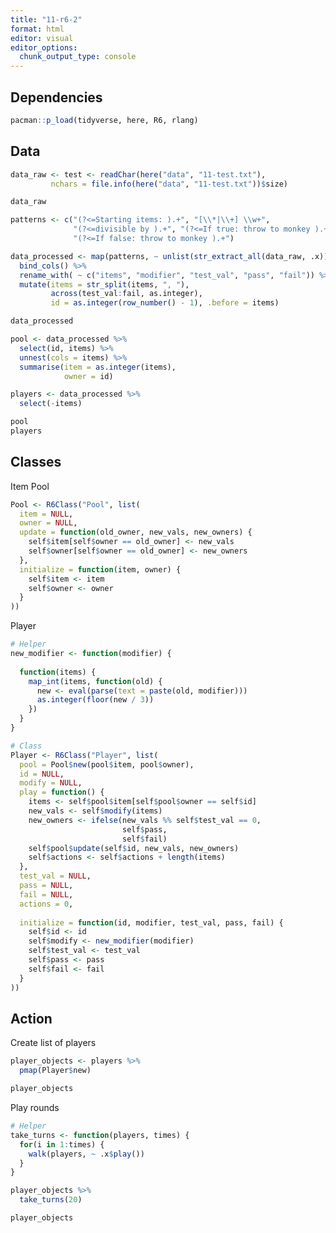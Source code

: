```yaml
---
title: "11-r6-2"
format: html
editor: visual
editor_options: 
  chunk_output_type: console
---
```


## Dependencies

```r
pacman::p_load(tidyverse, here, R6, rlang)
```

## Data

```r
data_raw <- test <- readChar(here("data", "11-test.txt"), 
         nchars = file.info(here("data", "11-test.txt"))$size)

data_raw
```

```r
patterns <- c("(?<=Starting items: ).+", "[\\*|\\+] \\w+",
              "(?<=divisible by ).+", "(?<=If true: throw to monkey ).+",
              "(?<=If false: throw to monkey ).+")

data_processed <- map(patterns, ~ unlist(str_extract_all(data_raw, .x))) %>% 
  bind_cols() %>% 
  rename_with( ~ c("items", "modifier", "test_val", "pass", "fail")) %>% 
  mutate(items = str_split(items, ", "),
         across(test_val:fail, as.integer),
         id = as.integer(row_number() - 1), .before = items)

data_processed
```

```r
pool <- data_processed %>% 
  select(id, items) %>% 
  unnest(cols = items) %>% 
  summarise(item = as.integer(items),
            owner = id)

players <- data_processed %>% 
  select(-items)

pool
players
```

## Classes

Item Pool

```r
Pool <- R6Class("Pool", list(
  item = NULL,
  owner = NULL,
  update = function(old_owner, new_vals, new_owners) {
    self$item[self$owner == old_owner] <- new_vals
    self$owner[self$owner == old_owner] <- new_owners
  },
  initialize = function(item, owner) {
    self$item <- item
    self$owner <- owner
  }
))
```

Player

```r
# Helper
new_modifier <- function(modifier) {
  
  function(items) {
    map_int(items, function(old) {
      new <- eval(parse(text = paste(old, modifier)))
      as.integer(floor(new / 3))
    })
  }
}

# Class
Player <- R6Class("Player", list(
  pool = Pool$new(pool$item, pool$owner),
  id = NULL,
  modify = NULL,
  play = function() {
    items <- self$pool$item[self$pool$owner == self$id]
    new_vals <- self$modify(items)
    new_owners <- ifelse(new_vals %% self$test_val == 0, 
                         self$pass, 
                         self$fail)
    self$pool$update(self$id, new_vals, new_owners)
    self$actions <- self$actions + length(items)
  },
  test_val = NULL,
  pass = NULL,
  fail = NULL,
  actions = 0,
  
  initialize = function(id, modifier, test_val, pass, fail) {
    self$id <- id
    self$modify <- new_modifier(modifier)
    self$test_val <- test_val
    self$pass <- pass
    self$fail <- fail
  }
))
```

## Action

Create list of players

```r
player_objects <- players %>% 
  pmap(Player$new)

player_objects
```

Play rounds

```r
# Helper
take_turns <- function(players, times) {
  for(i in 1:times) {
    walk(players, ~ .x$play())
  }
}

player_objects %>% 
  take_turns(20)

player_objects
```
